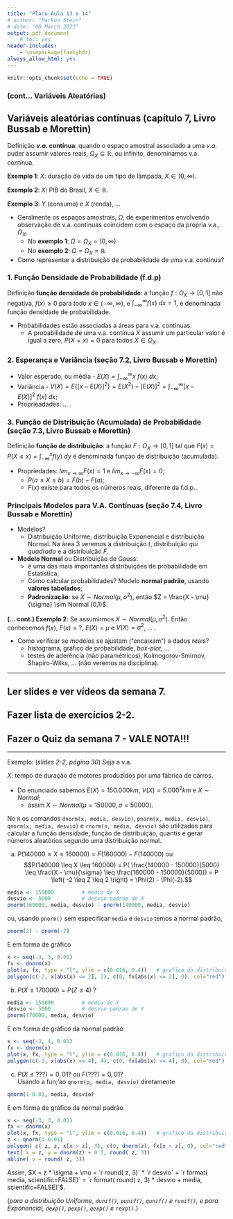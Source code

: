 ```yaml
---
title: "Plano Aula 13 e 14"
# author: "Markus Stein"
# date: "08 March 2021"
output: pdf_document
    # toc: yes
header-includes:
    - \usepackage{fancyhdr}
always_allow_html: yes
---
```

\addtolength{\headheight}{1.0cm}
\pagestyle{fancyplain} 
\lhead{\includegraphics[height=1.5cm]{logoIME.png}}
\rhead{\includegraphics[height=1.5cm]{logoEAD.png}}
\chead{UNIVERSIDADE FEDERAL DO RIO GRANDE DO SUL \\
INSTITUTO DE MATEMÁTICA E ESTATÍSTICA \\
DEPARTAMENTO DE ESTATÍSTICA \\
\vspace{0.3cm}
MAT02219 - Probabilidade e Estatística - 2022/1
}
\renewcommand{\headrulewidth}{0pt} 


```r
knitr::opts_chunk$set(echo = TRUE)
```

### (cont... Variáveis Aleatórias)
## Variáveis aleatórias contínuas (capítulo 7, Livro Bussab e Morettin)
Definição **$v.a.$ contínua**: quando o espaço amostral associado a uma $v.a.$ puder assumir valores reais, $\Omega_X \subseteq \mathbb{R}$, ou infinito, denominamos v.a. contínua.


**Exemplo 1**: $X$: duração de vida de um tipo de lâmpada, $X \in (0, \infty)$.
<!-- , $X \sim Normal(\mu, \sigma^2)$. $E(X) = \mu$.   -->

**Exemplo 2**: $X$: PIB do Brasil, $X \in \mathbb{R}$.
<!-- , $X \sim Normal(\mu, \sigma^2)$. $E(X) = \mu$.   -->

**Exemplo 3**: $Y$ (consumo) e $X$ (renda), ...
<!-- $E(Y) = \alpha + \beta X$.   -->

* Geralmente os espaços amostrais, $\Omega$, de experimentos envolvendo observação de v.a. contínuas coincidem com o espaço da própria v.a., $\Omega_X$.
    + No **exemplo 1**: $\Omega = \Omega_X = (0, \infty)$
    + No **exemplo 2**: $\Omega = \Omega_X = \mathbb{R}$

* Como representar a distribuição de probabilidade de uma v.a. contínua?

### 1. Função Densidade de Probabilidade  (f.d.p)
Definição **função densidade de probabilidade**: a função $f: \Omega_X \rightarrow  [0,1]$ não negativa, $f(x) \geq 0$  para todo $x \in (- \infty, \infty)$, e $\int_{- \infty}^{ \infty} f(x) \: dx = 1$, é denominada função densidade de probabilidade.

* Probabilidades estão associadas a áreas para v.a. contínuas.
    + A probabilidade de uma v.a. contínua $X$ assumir um particular valor é igual a zero, $P(X=x) = 0$ para todos $X \in \Omega_X$.

### 2. Esperança e Variância (seção 7.2, Livro Bussab e Morettin)
* Valor esperado, ou média - $E(X) = \int_{- \infty}^{ \infty} x \: f(x) \: dx$;
* Variância - $V(X) =  E \left\{ \left[ x - E(X) \right]^2 \right\} = E(X^2) - \left[ E(X) \right]^2 = \int_{- \infty}^{ \infty} \left[ x - E(X) \right]^2 \: f(x) \: dx$;
* Proprieadades: ... .

### 3. Função de Distribuição (Acumulada) de Probabilidade (seção 7.3, Livro Bussab e Morettin)
Definição **função de distribuição**: a função $F: \Omega_X \rightarrow  [0,1]$ tal que $F(x) = P(X \leq  x) = \int_{- \infty}^{x} f(y) \: dy$ é denominada funçao de distribuição (acumulada).

* Propriedades: $lim_{x \rightarrow \infty} F(x) = 1$ e $lim_{x \rightarrow - \infty} F(x) = 0$;
    + $P(a \leq X \leq b) = F(b) - F(a)$;
    + $F(x)$ existe para todos os números reais, diferente da f.d.p..

### Principais Modelos para V.A. Contínuas (seção 7.4, Livro Bussab e Morettin)
* Modelos?
    + Distribuição Uniforme, distribuição Exponencial e distribuição Normal. Na área 3 veremos a distribuição *t*, distribuição *qui quadrado* e a distribuição *F*.

* **Modelo Normal** ou Distribuição de Gauss:
    + é uma das mais importantes distribuições de probabilidade em Estatística;
    + Como calcular probabilidades? Modelo **normal padrão**, usando **valores tabelados**;
    + **Padronização**: se $X \sim Normal (\mu, \sigma^2)$, então $Z = \frac{X - \mu}{\sigma} \sim Normal (0,1)$.

**(... cont.) Exemplo 2**: Se assumirmos $X \sim Normal(\mu, \sigma^2)$. Então conhecemos $f(x)$, $F(x)=?$, $E(X) = \mu$ e $V(X) = \sigma^2$, ... .


* Como verificar se modelos se ajustam ("encaixam") a dados reais?
    + histograma, gráfico de probabilidade, *box-plot*, ...
    + testes de aderência (não paramétricos), Kolmogorov-Smirnov, Shapiro-Wilks, ... (não veremos na disciplina).

\vspace{0.5cm}

***
## Ler slides e ver vídeos da semana 7.
## Fazer lista de exercícios 2-2.
## Fazer o Quiz da semana 7 - VALE NOTA!!!
***  


<!-- Definição **A.A.S**: Seja $X_1, X_2, \ldots, X_n$ uma a.a.s. de tamanho $n$ de $X \sim f(x; \theta)$, então $X_1 \sim f(x; \theta)$, ..., $X_n \sim f(x; \theta)$ e $X_i$ e $X_j$ são independentes para todo $i \neq j$. -->

\vspace{0.5cm}

Exemplo: (*slides 2-2, página 30*) Seja a v.a.

$X:$ tempo de duração de motores produzidos por uma fábrica de carros. 

* Do enunciado sabemos $E(X) = 150.000 km$, $V(X)=5.000^2 km$ e $X \sim Normal$;
    + assim $X \sim Normal(\mu=150000, \sigma=50000)$.

No `R` os comandos `dnorm(x, media, desvio)`, `pnorm(x, media, desvio)`, `qnorm(x, media, desvio)` e `rnorm(n, media, desvio)` são utilizados para calcular a função densidade, função de distribuição, quantis e gerar números aleatórios segundo uma distribuição normal.

a. $P(140000 \leq X \leq 160000) = F(160000) - F(140000)$ ou
$$P(140000 \leq X \leq 160000) = P( \frac{140000 - 150000}{5000} \leq \frac{X - \mu}{\sigma} \leq \frac{160000 - 150000}{5000}) = P \left( -2 \leq Z \leq 2 \right) = \Phi(2) - \Phi(-2).$$

```r
media <- 150000         # media de X
desvio <- 5000          # desvio padrao de X
pnorm(160000, media, desvio) - pnorm(140000, media, desvio)
```
ou, usando `pnorm()` sem especificar `media` e `desvio` temos a normal padrão, 
```r
pnorm(2) - pnorm(-2)
```
E em forma de gráfico
```r
x <- seq(-3, 3, 0.01)
fx <- dnorm(x)
plot(x, fx, type = "l", ylim = c(0.016, 0.4))   # grafico da distribuicao de probabilidade
polygon(c(-2, x[abs(x) <= 2], 2), c(0, fx[abs(x) <= 2], 0), col="red")
```

b. $P(X \leq 170000) = P(Z \leq 4)$ ?
```r
media <- 150000         # media de X
desvio <- 5000          # desvio padrao de X
pnorm(170000, media, desvio)
```
E em forma de gráfico da normal padrão
```r
x <- seq(-3, 4, 0.01)
fx <- dnorm(x)
plot(x, fx, type = "l", ylim = c(0.016, 0.4))   # grafico da distribuicao de probabilidade
polygon(c(-3, x[abs(x) <= 4], 4), c(0, fx[abs(x) <= 4], 0), col="red")
```

c. $P(X \leq ???) = 0,01$? ou $F(???) = 0,01$?  
Usando a fun;'ao `qnorm(p, media, desvio)` diretamente

```r
qnorm(1-0.01, media, desvio)
```
E em forma de gráfico da normal padrão
```r
x <- seq(-3, 3, 0.01)
fx <- dnorm(x)
plot(x, fx, type = "l", ylim = c(0.016, 0.4))   # grafico da distribuicao de probabilidade
z <- qnorm(1-0.01)
polygon( c( z, z, x[x > z], 3), c(0, dnorm(z), fx[x > z], 0), col="red")
text( x = z, y = dnorm(z) + 0.1, round( z, 3))
abline( v = round( z, 3))
```
Assim, $X = z * \sigma + \mu = `r round( z, 3)` * `r desvio` + `r format( media, scientific=FALSE)` = `r format( round( z, 3) * desvio + media, scientific=FALSE)`$.

(*para a distribuição Uniforme, `dunif()`, `punif()`, `qunif()` e `runif()`, e para Exponencial, `dexp()`, `pexp()`, `qexp()` e `rexp()`*.)